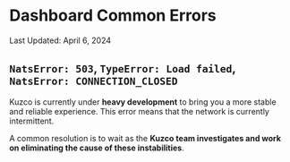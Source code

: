 
# Dashboard Common Errors

<Callout type="warning">
	Last Updated: April 6, 2024
</Callout>

## `NatsError: 503`, `TypeError: Load failed`, `NatsError: CONNECTION_CLOSED`

Kuzco is currently under **heavy development** to bring you a more stable and reliable experience. This error means that the network is currently intermittent.

A common resolution is to wait as the **Kuzco team investigates and work on eliminating the cause of these instabilities**.
